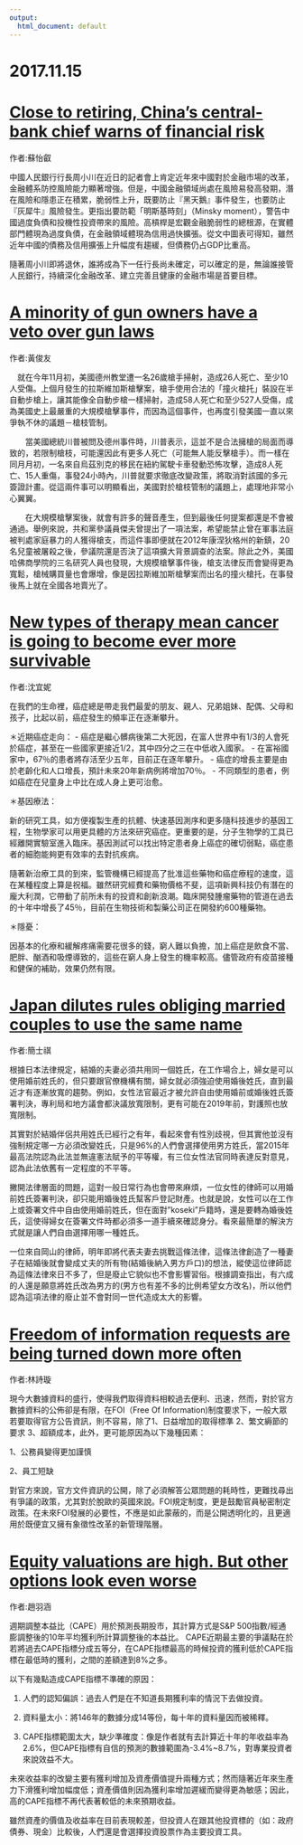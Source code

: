 ```yaml
---
output:
  html_document: default
---
```


# 2017.11.15 {-}

# [Close to retiring, China’s central-bank chief warns of financial risk ](https://www.economist.com/news/china/21731180-zhou-xiaochuan-trying-burnish-his-legacy-close-retiring-chinas-central-bank-chief-warns)
作者:蘇怡叡

中國人民銀行行長周小川在近日的記者會上肯定近年來中國對於金融市場的改革，金融體系防控風險能力顯著增強。但是，中國金融領域尚處在風險易發高發期，潛在風險和隱患正在積累，脆弱性上升，既要防止『黑天鵝』事件發生，也要防止『灰犀牛』風險發生。更指出要防範「明斯基時刻」（Minsky moment），警告中國過度負債和投機性投資帶來的風險。高槓桿是宏觀金融脆弱性的總根源，在實體部門體現為過度負債，在金融領域體現為信用過快擴張。從文中圖表可得知，雖然近年中國的債務及信用擴張上升幅度有趨緩，但債務仍占GDP比重高。

隨著周小川即將退休，誰將成為下一任行長尚未確定，可以確定的是，無論誰接管人民銀行，持續深化金融改革、建立完善且健康的金融市場是首要目標。


# [A minority of gun owners have a veto over gun laws ](https://www.economist.com/news/united-states/21731126-nras-membership-relatively-small-it-should-be-less-powerful-it-minority)
作者:黃俊友

　就在今年11月初，美國德州教堂遭一名26歲槍手掃射，造成26人死亡、至少10人受傷。上個月發生的拉斯維加斯槍擊案，槍手使用合法的「撞火槍托」裝設在半自動步槍上，讓其能像全自動步槍一樣掃射，造成58人死亡和至少527人受傷，成為美國史上最嚴重的大規模槍擊事件，而因為這個事件，也再度引發美國一直以來爭執不休的議題－槍枝管制。

　　當美國總統川普被問及德州事件時，川普表示，這並不是合法擁槍的局面而導致的，若限制槍枝，可能還因此有更多人死亡（可能無人能反擊槍手）。而一樣在同月月初，一名來自烏茲別克的移民在紐約駕駛卡車發動恐怖攻擊，造成8人死亡、15人重傷，事發24小時內，川普就要求徹底改變政策，將取消對該國的多元簽證計畫。從這兩件事可以明顯看出，美國對於槍枝管制的議題上，處理地非常小心翼翼。

　　在大規模槍擊案後，就會有許多的聲音產生，但到最後任何提案都還是不會被通過。舉例來說，共和黨參議員傑夫曾提出了一項法案，希望能禁止曾在軍事法庭被判處家庭暴力的人獲得槍支，而這件事即便就在2012年康涅狄格州的新鎮，20名兒童被屠殺之後，參議院還是否決了這項擴大背景調查的法案。除此之外，美國哈佛商學院的三名研究人員也發現，大規模槍擊事件後，槍支法律反而會變得更為寬鬆，槍械購買量也會爆增，像是因拉斯維加斯槍擊案而出名的撞火槍托，在事發後馬上就在全國各地賣光了。


# [New types of therapy mean cancer is going to become ever more survivable](https://www.economist.com/news/technology-quarterly/21728779-science-making-cancer-treatments-more-precise-many-different-ways-new-types-0)
作者:沈宜妮

在我們的生命裡，癌症總是帶走我們最愛的朋友、親人、兄弟姐妹、配偶、父母和孩子，比起以前，癌症發生的頻率正在逐漸攀升。

＊近期癌症走向：
- 癌症是繼心髒病後第二大死因，在富人世界中有1/3的人會死於癌症，甚至在一些國家更接近1/2，其中四分之三在中低收入國家。
- 在富裕國家中，67％的患者將存活至少五年，目前正在逐年攀升。
- 癌症的增長主要是由於老齡化和人口增長，預計未來20年新病例將增加70％。
- 不同類型的患者，例如癌症在兒童身上中比在成人身上更可治愈。

＊基因療法：

新的研究工具，如方便複製生產的抗體、快速基因測序和更多隨科技進步的基因工程，生物學家可以用更具體的方法來研究癌症。更重要的是，分子生物學的工具已經離開實驗室進入臨床。基因測試可以找出特定患者身上癌症的確切弱點，癌症患者的細胞能夠更有效率的去對抗疾病。

隨著新治療工具的到來，監管機構已經提高了批准這些藥物和癌症療程的速度，這在某種程度上算是祝福。雖然研究經費和藥物價格不斐，這項新興科技仍有潛在的龐大利潤，它帶動了前所未有的投資和創新浪潮。臨床開發腫瘤藥物的管道在過去的十年中增長了45％，目前在生物技術和製藥公司正在開發約600種藥物。

＊隱憂：

因基本的化療和緩解疼痛需要花很多的錢，窮人難以負擔，加上癌症是飲食不當、肥胖、酗酒和吸煙導致的，這些在窮人身上發生的機率較高。儘管政府有疫苗接種和健保的補助，效果仍然有限。


# [Japan dilutes rules obliging married couples to use the same name ](https://www.economist.com/news/asia/21731136-piecemeal-changes-are-causing-confusion-japan-dilutes-rules-obliging-married-couples-use)
作者:簡士祺

根據日本法律規定，結婚的夫妻必須共用同一個姓氏，在工作場合上，婦女是可以使用婚前姓氏的，但只要跟官僚機構有關，婦女就必須強迫使用婚後姓氏，直到最近才有逐漸放寬的趨勢。例如，女性法官最近才被允許自由使用婚前或婚後姓氏簽署判決，專利局和地方議會都決議放寬限制，更有可能在2019年前，對護照也放寬限制。

其實對於結婚伴侶共用姓氏已經行之有年，看起來會有性別歧視，但其實他並沒有強制規定哪一方必須改變姓氏，只是96%的人們會選擇使用男方姓氏，當2015年最高法院認為此法並無違憲法賦予的平等權，有三位女性法官同時表達反對意見，認為此法依舊有一定程度的不平等。

撇開法律層面的問題，這對一般日常行為也會帶來麻煩，一位女性的律師可以用婚前姓氏簽署判決，卻只能用婚後姓氏幫客戶登記財產。也就是說，女性可以在工作上或簽署文件中自由使用婚前姓氏，但在面對"koseki"戶籍時，還是要轉為婚後姓氏，這使得婦女在簽署文件時都必須多一道手續來確認身分。看來最簡單的解決方式就是讓人們自由選擇用哪一種姓氏。

一位來自岡山的律師，明年即將代表夫妻去挑戰這條法律，這條法律創造了一種妻子在結婚後就會變成丈夫的所有物(結婚後納入男方戶口)的想法，縱使這位律師認為這條法律來日不多了，但是廢止它貌似也不會影響習俗。根據調查指出，有六成的人還是願意將姓氏改為男方的(男方也有差不多的比例希望女方改名)，所以他們認為這項法律的廢止並不會對同一世代造成太大的影響。


# [Freedom of information requests are being turned down more often ](https://www.economist.com/news/britain/21731169-strained-civil-service-increasingly-errs-side-caution-freedom-information-requests)
作者:林詩璇

現今大數據資料的盛行，使得我們取得資料相較過去便利、迅速，然而，對於官方數據資料的公佈卻是有限，在FOI（Free Of Information)制度要求下，一般大眾若要取得官方公告資訊，則不容易，除了1、日益增加的取得標準 2、繁文縟節的要求 3、超額成本，此外，更可能原因為以下幾種因素：

1、公務員變得更加謹慎

2、員工短缺

對官方來說，官方文件資訊的公開，除了必須解答公眾問題的耗時性，更難找尋出有爭議的政策，尤其對於脫歐的英國來說。FOI規定制度，更是鼓勵官員秘密制定政策。在未來FOI發展的必要性，不應是如此蒙蔽的，而是公開透明化的，且更適用於既便宜又擁有象徵性改革的新管理階層。


# [Equity valuations are high. But other options look even worse ](https://www.economist.com/news/finance-and-economics/21731127-favoured-market-ratio-not-much-use-short-term-indicator-equity-valuations)
作者:趙羽涵

週期調整本益比（CAPE）用於預測長期股市，其計算方式是S&P 500指數/經通膨調整後的10年平均獲利所計算調整後的本益比。
CAPE近期最主要的爭議點在於若將過去CAPE指標分成五等分，在CAPE指標最高的時候投資的獲利低於CAPE指標在最低時的獲利，之間的差額達到8%之多。

以下有幾點造成CAPE指標不準確的原因：

(1)	人們的認知偏誤：過去人們是在不知道長期獲利率的情況下去做投資。

(2)	資料量太小：將146年的數據分成14等份，每十年的資料量因而被稀釋。

(3)	CAPE指標範圍太大，缺少準確度：像是作者就有去計算近十年的年收益率為2.6%，但CAPE指標有自信的預測的數據範圍為-3.4%~8.7%，對專業投資者來說效益不大。

未來收益率的改變主要有獲利增加及資產價值提升兩種方式；然而隨著近年來生產力下滑獲利增加幅度低；資產價值則因為獲利率增加遲緩而變得更為敏感；因此，高的CAPE指標不再代表著較低的未來預期收益。

雖然資產的價值及收益率在目前表現較差，但投資人在跟其他投資標的（如：政府債券、現金）比較後，人們還是會選擇投資股票作為主要投資工具。
